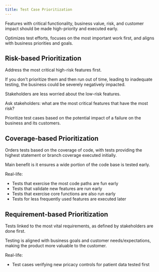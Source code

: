 ```yaml
---
title: Test Case Prioritization
---
```


Features with critical functionality, business value, risk, and customer impact should be made high-priority and executed early.

Optimizes test efforts, focuses on the most important work first, and aligns with business priorities and goals.

## Risk-based Prioritization

Address the most critical high-risk features first.

If you don't prioritize them and then run out of time, leading to inadequate testing, the business could be severely negatively impacted.

Stakeholders are less worried about the low-risk features.

Ask stakeholders: what are the most critical features that have the most risk?

Prioritize test cases based on the potential impact of a failure on the business and its customers.

## Coverage-based Prioritization

Orders tests based on the coverage of code, with tests providing the highest statement or branch coverage executed initially.

Main benefit is it ensures a wide portion of the code base is tested early.

Real-life:

- Tests that exercise the most code paths are fun early
- Tests that validate new features are run early
- Tests that exercise core functions are also run early
- Tests for less frequently used features are executed later

## Requirement-based Prioritization

Tests linked to the most vital requirements, as defined by stakeholders are done first.

Testing is aligned with business goals and customer needs/expectations, making the product more valuable to the customer.

Real-life:
- Test cases verifying new pricacy controls for patient data tested first
